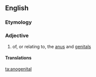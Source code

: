 ==English==

===Etymology===
{{prefix|ano|genital}}

===Adjective===
{{head|en|adjective}}

# of, or relating to, the [[anus]] and [[genital]]s

====Translations====
{{trans-top|of or relating to the anus and genitals}}
{{trans-mid}}
{{trans-bottom}}

[[ta:anogenital]]